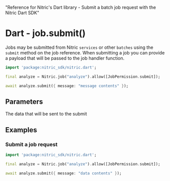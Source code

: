   "Reference for Nitric's Dart library - Submit a batch job request with the Nitric Dart SDK"

# Dart - job.submit()

Jobs may be submitted from Nitric `services` or other `batches` using the `submit` method on the job reference. When submitting a job you can provide a payload that will be passed to the job handler function.

```dart
import 'package:nitric_sdk/nitric.dart';

final analyze = Nitric.job("analyze").allow([JobPermission.submit]);

await analyze.submit({ message: "message contents" });
```

## Parameters

<Properties>
  <Property name="message" required type="Map<String, dynamic>">
    The data that will be sent to the submit
  </Property>
</Properties>

## Examples

### Submit a job request

```dart
import 'package:nitric_sdk/nitric.dart';

final analyze = Nitric.job("analyze").allow([JobPermission.submit]);

await analyze.submit({ message: "data contents" });
```
